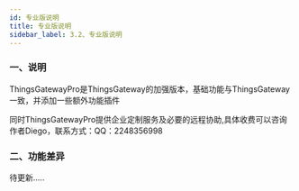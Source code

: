 ```yaml
---
id: 专业版说明
title: 专业版说明
sidebar_label: 3.2、专业版说明
---
```


### 一、说明
ThingsGatewayPro是ThingsGateway的加强版本，基础功能与ThingsGateway一致，并添加一些额外功能插件

同时ThingsGatewayPro提供企业定制服务及必要的远程协助,具体收费可以咨询作者Diego，联系方式：QQ：2248356998

### 二、功能差异

待更新.....


